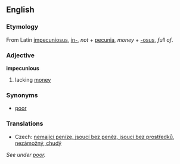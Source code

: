 ==English==
===Etymology===
From Latin [[impecuniosus]], [[in-]], ''not'' + [[pecunia]], ''money'' + [[-osus]], ''full of''.
===Adjective===
'''impecunious'''

#lacking [[money]]
===Synonyms===
*[[poor]]
===Translations===

*Czech: [[nemající peníze, jsoucí bez peněz, jsoucí bez prostředků, nezámožný, chudý]]  
''See under [[poor]].''